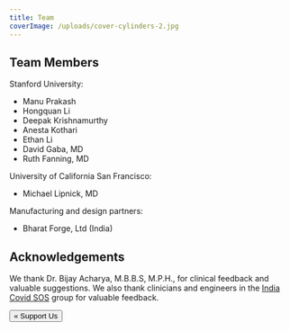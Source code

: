 ```yaml
---
title: Team
coverImage: /uploads/cover-cylinders-2.jpg
---
```


## Team Members

Stanford University:
- Manu Prakash
- Hongquan Li
- Deepak Krishnamurthy
- Anesta Kothari
- Ethan Li
- David Gaba, MD
- Ruth Fanning, MD

University of California San Francisco:
- Michael Lipnick, MD

Manufacturing and design partners:
- Bharat Forge, Ltd (India)

## Acknowledgements

We thank Dr. Bijay Acharya, M.B.B.S, M.P.H., for clinical feedback and valuable suggestions. We also thank clinicians and engineers in the [India Covid SOS](https://www.indiacovidsos.org/) group for valuable feedback.

[<Button>&laquo; Support Us</Button>](support)
